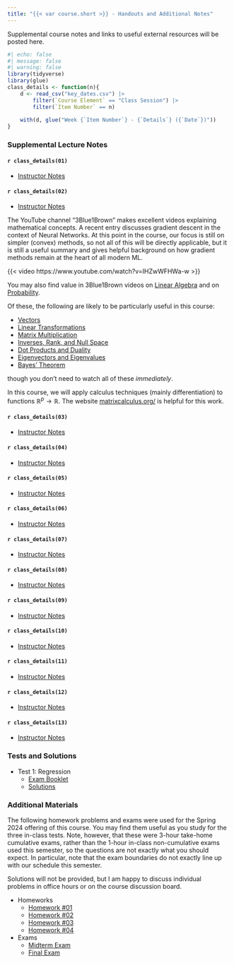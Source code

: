 ```yaml
---
title: "{{< var course.short >}} - Handouts and Additional Notes"
---
```


Supplemental course notes and links to useful external resources will be
posted here.

```r
#| echo: false
#| message: false
#| warning: false
library(tidyverse)
library(glue)
class_details <- function(n){
    d <- read_csv("key_dates.csv") |>
        filter(`Course Element` == "Class Session") |>
        filter(`Item Number` == n) 
    
    with(d, glue("Week {`Item Number`} - {`Details`} ({`Date`})"))
}
```

### Supplemental Lecture Notes

#### `r class_details(01)` {#week01}

- [Instructor Notes](./notes/notes01.html)

#### `r class_details(02)` {#week02}

- [Instructor Notes](./notes/notes02.html)

The YouTube channel "3Blue1Brown" makes excellent videos explaining
mathematical concepts. A recent entry discusses gradient descent
in the context of Neural Networks. At this point in the course, 
our focus is still on simpler (convex) methods, so not all of this
will be directly applicable, but it is still a useful summary and
gives helpful background on how gradient methods remain at the heart
of all modern ML. 

{{< video https://www.youtube.com/watch?v=IHZwWFHWa-w >}}

You may also find value in 3Blue1Brown videos on [Linear
Algebra](https://www.3blue1brown.com/topics/linear-algebra) and
on [Probability](https://www.3blue1brown.com/topics/probability). 

Of these, the following are likely to be particularly useful in
this course: 

- [Vectors](https://youtu.be/fNk_zzaMoSs?si=-OYsIsbfRXXYsujw)
- [Linear Transformations](https://www.youtube.com/watch?v=kYB8IZa5AuE)
- [Matrix Multiplication](https://youtu.be/XkY2DOUCWMU?si=j71QI26FqjweNPEA)
- [Inverses, Rank, and Null Space](https://www.youtube.com/watch?v=uQhTuRlWMxw)
- [Dot Products and Duality](https://youtu.be/LyGKycYT2v0?si=xcWoQiDnvrfem319)
- [Eigenvectors and Eigenvalues](https://youtu.be/PFDu9oVAE-g?si=A2vubgawyYC0HA5D)
- [Bayes' Theorem](https://youtu.be/HZGCoVF3YvM?si=NmWr1IWjyq6gypnU)

though you don't need to watch all of these *immediately*. 

In this course, we will apply calculus techniques (mainly
differentiation) to functions $\mathbb{R}^{p} \to \mathbb{R}$. The website
[matrixcalculus.org/](https://www.matrixcalculus.org/) is helpful for
this work. 

#### `r class_details(03)` {#week03}

- [Instructor Notes](./notes/notes03.html)

#### `r class_details(04)` {#week04}

- [Instructor Notes](./notes/notes04.html)

#### `r class_details(05)` {#week05}

- [Instructor Notes](./notes/notes05.html)

#### `r class_details(06)` {#week06}

- [Instructor Notes](./notes/notes06.html)

#### `r class_details(07)` {#week07}

- [Instructor Notes](./notes/notes07.html)

#### `r class_details(08)` {#week08}

- [Instructor Notes](./notes/notes08.html)

#### `r class_details(09)` {#week09}

- [Instructor Notes](./notes/notes09.html)

#### `r class_details(10)` {#week10}

- [Instructor Notes](./notes/notes10.html)

#### `r class_details(11)` {#week11}

- [Instructor Notes](./notes/notes11.html)

#### `r class_details(12)` {#week12}

- [Instructor Notes](./notes/notes12.html)

#### `r class_details(13)` {#week13}

- [Instructor Notes](./notes/notes13.html)


### Tests and Solutions

- Test 1: Regression
  - [Exam Booklet](./notes/tests/sta9890_spring2025_test1.pdf)
  - [Solutions](./notes/tests/test1.html)

### Additional Materials

The following homework problems and exams were used for the 
Spring 2024 offering of this course. You may find them useful
as you study for the three in-class tests. Note, however, that
these were 3-hour take-home cumulative exams, rather than the
1-hour in-class non-cumulative exams used this semester, so
the questions are not exactly what you should expect. In 
particular, note that the exam boundaries do not exactly line
up with our schedule this semester. 

Solutions will not be provided, but I am happy to discuss
individual problems in office hours or on the course discussion
board. 

- Homeworks
  - [Homework #01](./notes/old/STA9890_HW01_2024-Spring.pdf)
  - [Homework #02](./notes/old/STA9890_HW02_2024-Spring.pdf)
  - [Homework #03](./notes/old/STA9890_HW03_2024-Spring.pdf)
  - [Homework #04](./notes/old/STA9890_HW04_2024-Spring.pdf)
- Exams
  - [Midterm Exam](./notes/old/STA9890_midterm_2024-Spring.pdf)
  - [Final Exam](./notes/old/STA9890_final_2024-Spring.pdf)
